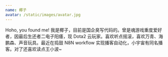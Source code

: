 ```yaml
---
name: 椰子
avatar: /static/images/avatar.jpg
---
```


Hoho, you found me! 我是椰子，目前是国企臭写代码的。曾是魂游戏重度爱好者，因最后生还者二电子阳痿，现 Dota2 云玩家。喜欢听点摇滚，喜欢万青、海鹏森、声音玩具。最近在捣鼓 N8N workflow 实现播客自动化，小宇宙有同名播客。对了还喜欢读点王小波~
